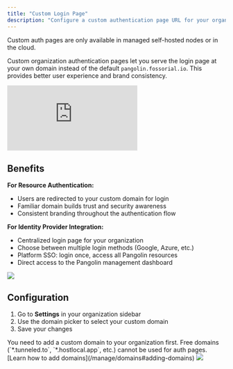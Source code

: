 ```yaml
---
title: "Custom Login Page"
description: "Configure a custom authentication page URL for your organization"
---
```


<Note>
Custom auth pages are only available in managed self-hosted nodes or in the cloud.
</Note>

Custom organization authentication pages let you serve the login page at your own domain instead of the default `pangolin.fossorial.io`. This provides better user experience and brand consistency.

<iframe
  className="w-full aspect-video rounded-xl"
  src="https://www.youtube.com/embed/fD-NpigE4Vw?si=M5BBiqoKRWSZNGU1"
  title="YouTube video player"
  frameBorder="0"
  allow="accelerometer; autoplay; clipboard-write; encrypted-media; gyroscope; picture-in-picture"
  allowFullScreen
></iframe>

## Benefits

**For Resource Authentication:**
- Users are redirected to your custom domain for login
- Familiar domain builds trust and security awareness
- Consistent branding throughout the authentication flow

**For Identity Provider Integration:**
- Centralized login page for your organization
- Choose between multiple login methods (Google, Azure, etc.)
- Platform SSO: login once, access all Pangolin resources
- Direct access to the Pangolin management dashboard

<Frame>
  <img src="/images/org-auth-page.png" />
</Frame>

## Configuration

1. Go to **Settings** in your organization sidebar
2. Use the domain picker to select your custom domain
3. Save your changes

<Note>
You need to add a custom domain to your organization first. Free domains (`*.tunneled.to`, `*.hostlocal.app`, etc.) cannot be used for auth pages. [Learn how to add domains](/manage/domains#adding-domains)
</Note>

<Frame>
  <img src="/images/set-org-auth-page-domain.png" />
</Frame>
